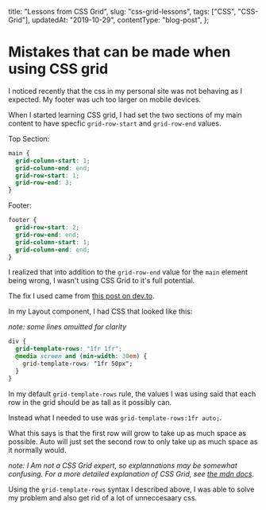   title: "Lessons from CSS Grid",
  slug: "css-grid-lessons",
  tags: ["CSS", "CSS-Grid"],
  updatedAt: "2019-10-29",
  contentType: "blog-post",
};

# Mistakes that can be made when using CSS grid

I noticed recently that the css in my personal site was not behaving as I expected.
My footer was uch too larger on mobile devices.

When I started learning CSS grid, I had set the two sections of my main content
to have specfic `grid-row-start` and `grid-row-end` values.

Top Section:

```css
main {
  grid-column-start: 1;
  grid-column-end: end;
  grid-row-start: 1;
  grid-row-end: 3;
}
```

Footer:

```css
footer {
  grid-row-start: 2;
  grid-row-end: end;
  grid-column-start: 1;
  grid-column-end: end;
}
```

I realized that into addition to the `grid-row-end` value for the `main` element being wrong, I wasn't using CSS Grid to it's full potential.

The fix I used came from [this post on dev.to](https://dev.to/niorad/keeping-the-footer-at-the-bottom-with-css-grid-15mf).

In my Layout component, I had CSS that looked like this:

_note: some lines omuitted for clarity_

```css
div {
  grid-template-rows: "1fr 1fr";
  @media screen and (min-width: 30em) {
    grid-template-rows: "1fr 50px";
  }
}
```

In my default `grid-template-rows` rule, the values I was using said that each row in the grid should be as tall as it possibly can.

Instead what I needed to use was `grid-template-rows:1fr auto;`.

What this says is that the first row will grow to take up as much space as possible.
Auto will just set the second row to only take up as much space as it normally would.

_note: I Am not a CSS Grid expert, so explannations may be somewhat confusing.
For a more detailed explanation of CSS Grid,
see [the mdn docs](https://developer.mozilla.org/en-US/docs/Web/CSS/CSS_Grid_Layout/Basic_Concepts_of_Grid_Layout)_.

Using the `grid-template-rows` syntax I described above, I was able to solve my problem and also get rid of a lot of unneccesaary css.
